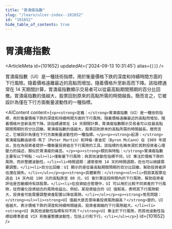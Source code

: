 ```yaml
---
title: "胃潰瘍指數"
slug: "/learn/ulcer-index--101652"
id: "101652"
hide_table_of_contents: true
---
```



# 胃潰瘍指數

<ArticleMeta id={101652} updatedAt={'2024-09-13 10:31:45'} alias={`[]`} />
<div className='border-solid border-b border-t-0 my-4 border-[var(--ifm-color-gray-300)]' />

胃潰瘍指數（UI）是一種技術指標，用於衡量價格下跌的深度和持續時間方面的下行風險。隨着價格遠離最近的高點而增加，隨着價格升至新高而下降。該指標通常在 14 天期間計算，胃潰瘍指數顯示交易者可以從最高點期間預期的百分比回撤。胃潰瘍指數的值越大，股票回到原來的高點所需的時間越長。簡而言之，它被設計為僅在下行方面衡量波動性的一種指標。

<AIContent content={`<p><strong>定義：</strong>胃潰瘍指數（UI）是一種技術指標，用於衡量價格下跌的深度和持續時間方面的下行風險。隨着價格遠離最近的高點而增加，隨着價格升至新高而下降。該指標通常在 14 天期間計算，胃潰瘍指數顯示交易者可以從最高點期間預期的百分比回撤。胃潰瘍指數的值越大，股票回到原來的高點所需的時間越長。簡而言之，它被設計為僅在下行方面衡量波動性的一種指標。</p><p><strong>起源：</strong>胃潰瘍指數由彼得·馬丁（Peter Martin）和拜倫·麥金尼（Byron McCann）在 1989 年提出，旨在為投資者提供一種衡量投資組合下行風險的工具。該指標的名稱來源於其對投資者心理壓力的描述，類似於胃潰瘍的痛苦。</p><p><strong>類別與特點：</strong>胃潰瘍指數主要有以下特點：<ul><li>僅衡量下行風險：與其他波動性指標不同，UI 專注於價格下跌的風險，而非整體波動性。</li><li>時間週期：通常使用 14 天的時間週期，但也可以根據需要調整。</li><li>百分比回撤：UI 顯示的是從最高點期間預期的百分比回撤，幫助投資者評估潛在損失。</li></ul></p><p><strong>具體案例：</strong><ol><li>假設某股票在過去 14 天內從 100 元的高點跌至 80 元，UI 會計算這段時間內的下行風險，幫助投資者評估是否繼續持有該股票。</li><li>在投資組合管理中，UI 可以用於比較不同資產的下行風險，從而優化投資組合的風險收益比。例如，某投資組合的 UI 值較高，表明其下行風險較大，投資者可能需要調整資產配置以降低風險。</li></ol></p><p><strong>常見問題：</strong><ul><li><strong>UI 值越大是否意味着投資風險越高？</strong>是的，UI 值越大，表示價格下跌的深度和持續時間越長，投資者面臨的下行風險越大。</li><li><strong>UI 與其他波動性指標有何不同？</strong>UI 專注於下行風險，而其他波動性指標如標準差或 VIX 則衡量整體波動性，包括上行和下行。</li></ul></p>`} id={101652} />
